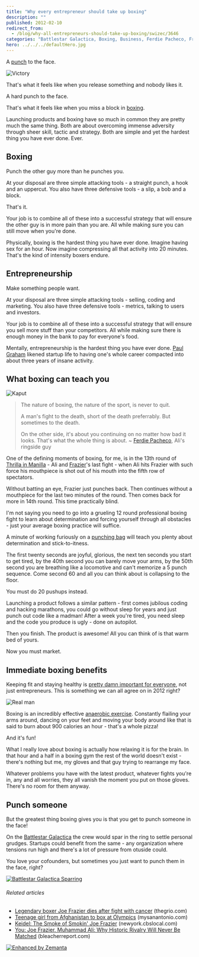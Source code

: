 ```yaml
---
title: "Why every entrepreneur should take up boxing"
description: ""
published: 2012-02-10
redirect_from:
  - /blog/why-all-entrepreneurs-should-take-up-boxing/swizec/3646
categories: "Battlestar Galactica, Boxing, Business, Ferdie Pacheco, Freelancing, Joe Frazier, Muhammad Ali, Opinions, Paul Graham, Personal, Punch (combat), Side Projects, Thrilla in Manila"
hero: ../../../defaultHero.jpg
---
```


A [punch](http://en.wikipedia.org/wiki/Punch_%28combat%29 "Punch (combat)") to the face.

![Victory](https://swizec.com/wp-content/uploads/2012/02/Muhammad-Ali-Wallpaper-300x225.jpg "Victory")

That's what it feels like when you release something and nobody likes it.

A hard punch to the face.

That's what it feels like when you miss a block in [boxing](http://en.wikipedia.org/wiki/Boxing "Boxing").

Launching products and boxing have so much in common they are pretty much the same thing. Both are about overcoming immense adversity through sheer skill, tactic and strategy. Both are simple and yet the hardest thing you have ever done. Ever.

## Boxing

Punch the other guy more than he punches you.

At your disposal are three simple attacking tools - a straight punch, a hook and an uppercut. You also have three defensive tools - a slip, a bob and a block.

That's it.

Your job is to combine all of these into a successful strategy that will ensure the other guy is in more pain than you are. All while making sure you can still move when you're done.

Physically, boxing is the hardest thing you have ever done. Imagine having sex for an hour. Now imagine compressing all that activity into 20 minutes. That's the kind of intensity boxers endure.

## Entrepreneurship

Make something people want.

At your disposal are three simple attacking tools - selling, coding and marketing. You also have three defensive tools - metrics, talking to users and investors.

Your job is to combine all of these into a successful strategy that will ensure you sell more stuff than your competitors. All while making sure there is enough money in the bank to pay for everyone's food.

Mentally, entrepreneurship is the hardest thing you have ever done. [Paul Graham](http://paulgraham.com "Paul Graham (computer programmer)") likened startup life to having one's whole career compacted into about three years of insane activity.

## What boxing can teach you

![Kaput](https://swizec.com/wp-content/uploads/2012/02/kaput.gif "Kaput")

> The nature of boxing, the nature of the sport, is never to quit.
>
> A man's fight to the death, short of the death preferrably. But sometimes to the death.
>
> On the other side, it's about you continuing on no matter how bad it looks. That's what the whole thing is about. ~ [Ferdie Pacheco](http://en.wikipedia.org/wiki/Ferdie_Pacheco "Ferdie Pacheco"), Ali's ringside guy

One of the defining moments of boxing, for me, is in the 13th round of [Thrilla in Manilla](http://en.wikipedia.org/wiki/Thrilla_in_Manila "Thrilla in Manila") - Ali and [Frazier](http://www.joefrazier.com/ "Joe Frazier")'s last fight - when Ali hits Frazier with such force his mouthpiece is shot out of his mouth into the fifth row of spectators.

Without batting an eye, Frazier just punches back. Then continues without a mouthpiece for the last two minutes of the round. Then comes back for more in 14th round. This time practically blind.

I'm not saying you need to go into a grueling 12 round professional boxing fight to learn about determination and forcing yourself through all obstacles - just your average boxing practice will suffice.

A minute of working furiously on a [punching bag](http://en.wikipedia.org/wiki/Punching_bag "Punching bag") will teach you plenty about determination and stick-to-itness.

The first twenty seconds are joyful, glorious, the next ten seconds you start to get tired, by the 40th second you can barely move your arms, by the 50th second you are breathing like a locomotive and can't memorize a 5 punch sequence. Come second 60 and all you can think about is collapsing to the floor.

You must do 20 pushups instead.

Launching a product follows a similar pattern - first comes jubilous coding and hacking marathons, you could go without sleep for years and just punch out code like a madman! After a week you're tired, you need sleep and the code you produce is ugly - done on autopilot.

Then you finish. The product is awesome! All you can think of is that warm bed of yours.

Now you must market.

## Immediate boxing benefits

Keeping fit and staying healthy is [pretty damn important for everyone](https://swizec.com/blog/why-you-dont-exercise-every-day/ "Why you don’t exercise every day"), not just entrepreneurs. This is something we can all agree on in 2012 right?

![Real man](https://swizec.com/wp-content/uploads/2012/02/savelife223.png "Real man")

Boxing is an incredibly effective [anaerobic exercise](http://en.wikipedia.org/wiki/Anaerobic_exercise "Anaerobic exercise"). Constantly flailing your arms around, dancing on your feet and moving your body around like that is said to burn about 900 calories an hour - that's a whole pizza!

And it's fun!

What I really love about boxing is actually how relaxing it is for the brain. In that hour and a half in a boxing gym the rest of the world doesn't exist - there's nothing but me, my gloves and that guy trying to rearrange my face.

Whatever problems you have with the latest product, whatever fights you're in, any and all worries, they all vanish the moment you put on those gloves. There's no room for them anyway.

## Punch someone

But the greatest thing boxing gives you is that you get to punch someone in the face!

On the [Battlestar Galactica](http://www.hulu.com/battlestar-galactica "Battlestar Galactica") the crew would spar in the ring to settle personal grudges. Startups could benefit from the same - any organization where tensions run high and there's a lot of pressure from otuside could.

You love your cofounders, but sometimes you just want to punch them in the face, right?

[![Battlestar Galactica Sparring](https://swizec.com/wp-content/uploads/2012/02/2346288052_44b7311cf7.jpg "Battlestar Galactica Sparring")](https://swizec.com/wp-content/uploads/2012/02/2346288052_44b7311cf7.jpg)

###### Related articles

- [Legendary boxer Joe Frazier dies after fight with cancer](http://www.thegrio.com/sports/legendary-boxer-joe-frazier-dies-after-fight-with-cancer.php) (thegrio.com)
- [Teenage girl from Afghanistan to box at Olympics](http://www.mysanantonio.com/news/article/Teenage-girl-from-Afghanistan-to-box-at-Olympics-3238198.php) (mysanantonio.com)
- [Keidel: The Smoke of Smokin' Joe Frazier](http://newyork.cbslocal.com/2011/11/07/keidel-the-smoke-of-smokin%e2%80%99-joe-frazier/) (newyork.cbslocal.com)
- [You: Joe Frazier, Muhammad Ali: Why Historic Rivalry Will Never Be Matched](http://bleacherreport.com/articles/930529-joe-frazier-muhammad-ali-why-historic-rivalry-will-never-be-matched) (bleacherreport.com)

[![Enhanced by Zemanta](https://img.zemanta.com/zemified_e.png?x-id=ef232933-4755-4561-a881-95b64118e709)](http://www.zemanta.com/ "Enhanced by Zemanta")
